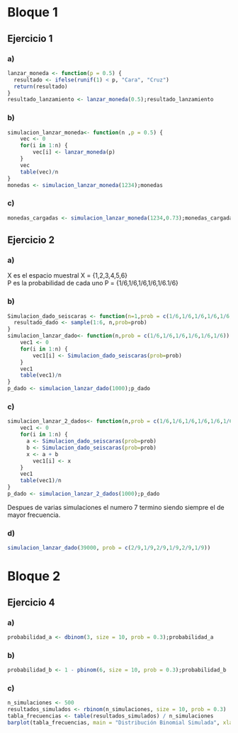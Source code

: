 # Bloque 1

## Ejercicio 1

### a)

```r
lanzar_moneda <- function(p = 0.5) {
  resultado <- ifelse(runif(1) < p, "Cara", "Cruz")
  return(resultado)
}
resultado_lanzamiento <- lanzar_moneda(0.5);resultado_lanzamiento
```

### b)

```r
simulacion_lanzar_moneda<- function(n ,p = 0.5) {
	vec <- 0
	for(i in 1:n) {
		vec[i] <- lanzar_moneda(p)
	}
	vec
	table(vec)/n
}
monedas <- simulacion_lanzar_moneda(1234);monedas
```

### c)

```r
monedas_cargadas <- simulacion_lanzar_moneda(1234,0.73);monedas_cargadas
```

## Ejercicio 2

### a)

X es el espacio muestral X = {1,2,3,4,5,6}\
P es la probabilidad de cada uno P = {1/6,1/6,1/6,1/6,1/6.1/6}

### b)
```r
Simulacion_dado_seiscaras <- function(n=1,prob = c(1/6,1/6,1/6,1/6,1/6,1/6)){
  resultado_dado <- sample(1:6, n,prob=prob)
}
simulacion_lanzar_dado<- function(n,prob = c(1/6,1/6,1/6,1/6,1/6,1/6)) {
	vec1 <- 0
	for(i in 1:n) {
		vec1[i] <- Simulacion_dado_seiscaras(prob=prob)
	}
	vec1
	table(vec1)/n
}
p_dado <- simulacion_lanzar_dado(1000);p_dado
```

### c)
```r
simulacion_lanzar_2_dados<- function(n,prob = c(1/6,1/6,1/6,1/6,1/6,1/6)) {
	vec1 <- 0
	for(i in 1:n) {
	  a <- Simulacion_dado_seiscaras(prob=prob)
	  b <- Simulacion_dado_seiscaras(prob=prob)
	  x <- a + b
		vec1[i] <- x
	}
	vec1
	table(vec1)/n
}
p_dado <- simulacion_lanzar_2_dados(1000);p_dado
```
Despues de varias simulaciones el numero 7 termino siendo siempre el de mayor frecuencia.

### d)
```r
simulacion_lanzar_dado(39000, prob = c(2/9,1/9,2/9,1/9,2/9,1/9))
```
# Bloque 2

## Ejercicio 4

### a)
```r
probabilidad_a <- dbinom(3, size = 10, prob = 0.3);probabilidad_a
```

### b)
```r
probabilidad_b <- 1 - pbinom(6, size = 10, prob = 0.3);probabilidad_b
```
### c)
```r
n_simulaciones <- 500
resultados_simulados <- rbinom(n_simulaciones, size = 10, prob = 0.3)
tabla_frecuencias <- table(resultados_simulados) / n_simulaciones
barplot(tabla_frecuencias, main = "Distribución Binomial Simulada", xlab = "Número de Compras", ylab = "Probabilidad")

```



